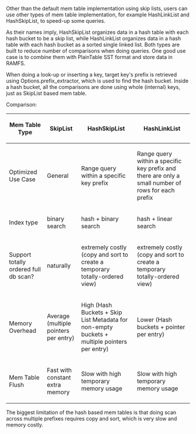 Other than the default mem table implementation using skip lists, users can use other types of mem table implementation, for example HashLinkList and HashSkipList, to speed-up some queries.

As their names imply, HashSkipList organizes data in a hash table with each hash bucket to be a skip list, while HashLinkList organizes data in a hash table with each hash bucket as a sorted single linked list. Both types are built to reduce number of comparisons when doing queries. One good use case is to combine them with PlainTable SST format and store data in RAMFS.

When doing a look-up or inserting a key, target key's prefix is retrieved using Options.prefix_extractor, which is used to find the hash bucket. Inside a hash bucket, all the comparisons are done using whole (internal) keys, just as SkipList based mem table.

Comparison:

{| class="wikitable"
|-
! Mem Table Type
! SkipList
! HashSkipList
! HashLinkList
|-
! Optimized Use Case
| General
| Range query within a specific key prefix
| Range query within a specific key prefix and there are only a small number of rows for each prefix
|-
! Index type
| binary search
| hash + binary search
| hash + linear search
|-
! Support totally ordered full db scan?
| naturally
| extremely costly (copy and sort to create a temporary totally-ordered view)
| extremely costly (copy and sort to create a temporary totally-ordered view)
|-
! Memory Overhead
| Average (multiple pointers per entry)
| High (Hash Buckets + Skip List Metadata for non-empty buckets + multiple pointers per entry)
| Lower (Hash buckets + pointer per entry)
|-
! Mem Table Flush
| Fast with constant extra memory
| Slow with high temporary memory usage
| Slow with high temporary memory usage
|}

The biggest limitation of the hash based mem tables is that doing scan across multiple prefixes requires copy and sort, which is very slow and memory costly.